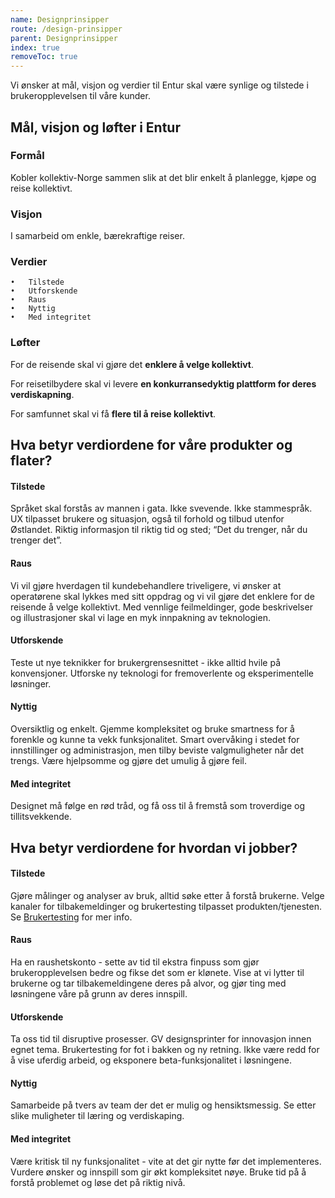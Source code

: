 ```yaml
---
name: Designprinsipper
route: /design-prinsipper
parent: Designprinsipper
index: true
removeToc: true
---
```



<PageHeader title="Merkevareplattform">
  Vi ønsker at mål, visjon og verdier til Entur skal være synlige og tilstede i
  brukeropplevelsen til våre kunder.
</PageHeader>

## Mål, visjon og løfter i Entur

### Formål

Kobler kollektiv-Norge sammen slik at det blir enkelt å planlegge, kjøpe og reise kollektivt.

### Visjon

I samarbeid om enkle, bærekraftige reiser.

### Verdier

	•	Tilstede
	•	Utforskende
	•	Raus
	•	Nyttig
	•	Med integritet

### Løfter

For de reisende skal vi gjøre det **enklere å velge kollektivt**.

For reisetilbydere skal vi levere **en konkurransedyktig plattform for deres verdiskapning**.

For samfunnet skal vi få **flere til å reise kollektivt**.

## Hva betyr verdiordene for våre produkter og flater?

#### Tilstede

Språket skal forstås av mannen i gata. Ikke svevende. Ikke stammespråk. UX tilpasset brukere og situasjon, også til forhold og tilbud utenfor Østlandet. Riktig informasjon til riktig tid og sted;
“Det du trenger, når du trenger det”.

#### Raus

Vi vil gjøre hverdagen til kundebehandlere triveligere, vi ønsker at operatørene skal lykkes med sitt oppdrag og vi vil gjøre det enklere for de reisende å velge kollektivt. Med vennlige feilmeldinger, gode beskrivelser og illustrasjoner skal vi lage en myk innpakning av teknologien.

#### Utforskende

Teste ut nye teknikker for brukergrensesnittet - ikke alltid hvile på konvensjoner. Utforske ny teknologi for fremoverlente og eksperimentelle løsninger.

#### Nyttig

Oversiktlig og enkelt. Gjemme kompleksitet og bruke smartness for å forenkle og kunne ta vekk funksjonalitet. Smart overvåking i stedet for innstillinger og administrasjon, men tilby beviste valgmuligheter når det trengs. Være hjelpsomme og gjøre det umulig å gjøre feil.

#### Med integritet

Designet må følge en rød tråd, og få oss til å fremstå som troverdige og tillitsvekkende.

## Hva betyr verdiordene for hvordan vi jobber?

#### Tilstede

Gjøre målinger og analyser av bruk, alltid søke etter å forstå brukerne. Velge kanaler for tilbakemeldinger og brukertesting tilpasset produkten/tjenesten. Se [Brukertesting](https://design.entur.org/design-prinsipper/brukertesting) for mer info.

#### Raus

Ha en raushetskonto - sette av tid til ekstra finpuss som gjør brukeropplevelsen bedre og fikse det som er klønete. Vise at vi lytter til brukerne og tar tilbakemeldingene deres på alvor, og gjør ting med løsningene våre på grunn av deres innspill.

#### Utforskende

Ta oss tid til disruptive prosesser. GV designsprinter for innovasjon innen egnet tema. Brukertesting for fot i bakken og ny retning. Ikke være redd for å vise uferdig arbeid, og eksponere beta-funksjonalitet i løsningene.

#### Nyttig

Samarbeide på tvers av team der det er mulig og hensiktsmessig. Se etter slike muligheter til læring og verdiskaping.

#### Med integritet

Være kritisk til ny funksjonalitet - vite at det gir nytte før det implementeres. Vurdere ønsker og innspill som gir økt kompleksitet nøye. Bruke tid på å forstå problemet og løse det på riktig nivå.
